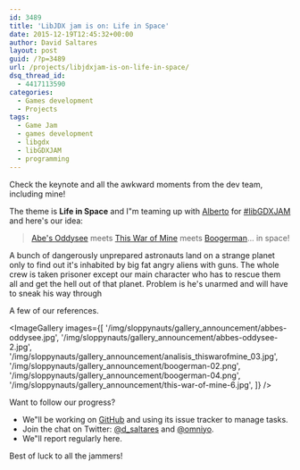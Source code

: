```yaml
---
id: 3489
title: 'LibJDX jam is on: Life in Space'
date: 2015-12-19T12:45:32+00:00
author: David Saltares
layout: post
guid: /?p=3489
url: /projects/libjdxjam-is-on-life-in-space/
dsq_thread_id:
  - 4417113590
categories:
  - Games development
  - Projects
tags:
  - Game Jam
  - games development
  - libgdx
  - libGDXJAM
  - programming
---
```


<YouTube videoId="JDegBOpvCPM" />

Check the keynote and all the awkward moments from the dev team, including mine!

The theme is **Life in Space** and I"m teaming up with [Alberto](http://itch.io/profile/omniyo) for [#libGDXJAM](http://itch.io/jam/libgdxjam) and here's our idea:

> [Abe's Oddysee](https://www.google.co.uk/search?q=boogerman&safe=off&espv=2&biw=768&bih=347&source=lnms&tbm=isch&sa=X&sqi=2&ved=0ahUKEwi476DF9efJAhXIuBoKHTmdAd4Q_AUIBigB#safe=off&tbm=isch&q=abe%27s+oddysee) meets [This War of Mine](https://www.google.co.uk/search?q=boogerman&safe=off&espv=2&biw=768&bih=347&source=lnms&tbm=isch&sa=X&sqi=2&ved=0ahUKEwi476DF9efJAhXIuBoKHTmdAd4Q_AUIBigB#safe=off&tbm=isch&q=this+war+of+mine) meets [Boogerman](https://www.google.co.uk/search?q=boogerman&safe=off&espv=2&biw=768&bih=347&source=lnms&tbm=isch&sa=X&sqi=2&ved=0ahUKEwi476DF9efJAhXIuBoKHTmdAd4Q_AUIBigB)... in space!

A bunch of dangerously unprepared astronauts land on a strange planet only to find out it's inhabited by big fat angry aliens with guns. The whole crew is taken prisoner except our main character who has to rescue them all and get the hell out of that planet. Problem is he's unarmed and will have to sneak his way through

A few of our references.

<ImageGallery
  images={[
    '/img/sloppynauts/gallery_announcement/abbes-oddysee.jpg',
    '/img/sloppynauts/gallery_announcement/abbes-oddysee-2.jpg',
    '/img/sloppynauts/gallery_announcement/analisis_thiswarofmine_03.jpg',
    '/img/sloppynauts/gallery_announcement/boogerman-02.png',
    '/img/sloppynauts/gallery_announcement/boogerman-04.png',
    '/img/sloppynauts/gallery_announcement/this-war-of-mine-6.jpg',
  ]}
/>

Want to follow our progress?

- We"ll be working on [GitHub](https://github.com/dsaltares/libgdxjam) and using its issue tracker to manage tasks.
- Join the chat on Twitter: [@d_saltares](https://twitter.com/d_saltares) and [@omniyo](https://twitter.com/omniyo).
- We"ll report regularly here.

Best of luck to all the jammers!
